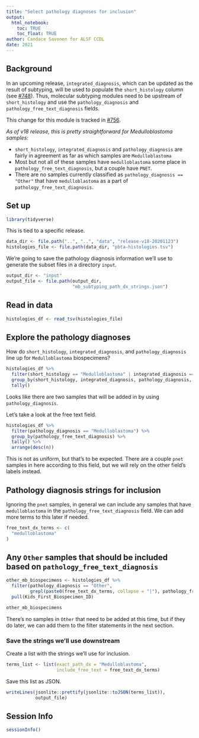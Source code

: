 ```yaml
---
title: "Select pathology diagnoses for inclusion"
output: 
  html_notebook:
    toc: TRUE
    toc_float: TRUE
author: Candace Savonen for ALSF CCDL
date: 2021
---
```


## Background

In an upcoming release, `integrated_diagnosis`, which can be updated as the result of subtyping, will be used to populate the `short_histology` column (see [#748](https://github.com/AlexsLemonade/OpenPBTA-analysis/issues/748)).
Thus, molecular subtyping modules need to be upstream of `short_histology` and use the `pathology_diagnosis` and `pathology_free_text_diagnosis` fields.

This change for this module is tracked in [#756](https://github.com/AlexsLemonade/OpenPBTA-analysis/issues/756).
 
_As of v18 release, this is pretty straightforward for Medulloblastoma samples:_  

- `short_histology`, `integrated_diagnosis` and `pathology_diagnosis` are fairly in agreement as far as which samples are `Medulloblastoma`  
- Most but not all of these samples have `medulloblastoma` some place in `pathology_free_text_diagnosis`, but a couple have `PNET`.   
- There are no samples currently classified as `pathology_diagnosis == "Other"` that have `medulloblastoma` as a part of `pathology_free_text_diagnosis`.


## Set up

```r
library(tidyverse)
```

This is tied to a specific release. 

```r
data_dir <- file.path("..", "..", "data", "release-v18-20201123")
histologies_file <- file.path(data_dir, "pbta-histologies.tsv")
```

We're going to save the pathology diagnosis information we'll use to generate the subset files in a directory `input`.

```r
output_dir <- "input"
output_file <- file.path(output_dir, 
                         "mb_subtyping_path_dx_strings.json")
```

## Read in data

```r
histologies_df <- read_tsv(histologies_file)
```

## Explore the pathology diagnoses

How do `short_histology`, `integrated_diagnosis`, and `pathology_diagnosis` line up for `Medulloblastoma` biospecimens? 

```r
histologies_df %>% 
  filter(short_histology == "Medulloblastoma" | integrated_diagnosis == "Medulloblastoma" | pathology_diagnosis == "Medulloblastoma") %>%
  group_by(short_histology, integrated_diagnosis, pathology_diagnosis, experimental_strategy) %>%
  tally()
```

Looks like there are two samples that will be added in by using `pathology_diagnosis`. 

Let's take a look at the free text field.

```r
histologies_df %>% 
  filter(pathology_diagnosis == "Medulloblastoma") %>%
  group_by(pathology_free_text_diagnosis) %>%
  tally() %>%
  arrange(desc(n))
```

This is not as uniform, but that's to be expected. 
There are a couple `pnet` samples in here according to this field, but we will rely on the other field's labels instead. 

## Pathology diagnosis strings for inclusion

Ignoring the `pnet` samples, in general we can include any samples that have `medulloblastoma` in the `pathology_free_text_diagnosis` field. 
We can add more terms to this later if needed. 

```r
free_text_dx_terms <- c(
  "medulloblastoma"
)
```

## Any `Other` samples that should be included based on `pathology_free_text_diagnosis`

```r
other_mb_biospecimens <- histologies_df %>% 
  filter(pathology_diagnosis == "Other", 
         grepl(paste0(free_text_dx_terms, collapse = "|"), pathology_free_text_diagnosis)) %>% 
  pull(Kids_First_Biospecimen_ID)

other_mb_biospecimens
```

There's no samples in `Other` that need to be added at this time, but if they do later, we can add them to the filter statements in the next section. 

### Save the strings we'll use downstream

Create a list with the strings we'll use for inclusion.

```r
terms_list <- list(exact_path_dx = "Medulloblastoma",
                   include_free_text = free_text_dx_terms)
```

Save this list as JSON.

```r
writeLines(jsonlite::prettify(jsonlite::toJSON(terms_list)), 
           output_file)
```

## Session Info

```r
sessionInfo()
```